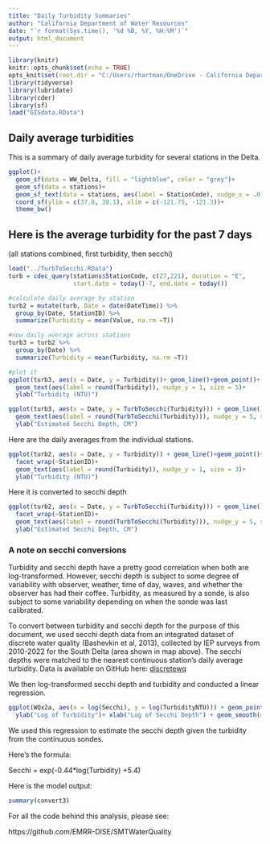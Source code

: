 ```yaml
---
title: "Daily Turbidity Summaries"
author: "California Department of Water Resources"
date: "`r format(Sys.time(), '%d %B, %Y, %H:%M')`"
output: html_document
---
```


```r
library(knitr)
knitr::opts_chunk$set(echo = TRUE)
opts_knit$set(root.dir = "C:/Users/rhartman/OneDrive - California Department of Water Resources/smelt cages/SMTWaterQuality/docs")
library(tidyverse)
library(lubridate)
library(cder)
library(sf)
load("GISdata.RData")
```

## Daily average turbidities

This is a summary of daily average turbidity for several stations in the Delta.


```r

ggplot()+
  geom_sf(data = WW_Delta, fill = "lightblue", color = "grey")+
  geom_sf(data = stations)+
  geom_sf_text(data = stations, aes(label = StationCode), nudge_x = .01, nudge_y = .01, size = 2)+
  coord_sf(ylim = c(37.8, 38.1), xlim = c(-121.75, -121.3))+
  theme_bw()

```

## Here is the average turbidity for the past 7 days

(all stations combined, first turbidity, then secchi)

```r
load("../TurbToSecchi.RData")
turb = cdec_query(stations$StationCode, c(27,221), duration = "E",
                  start.date = today()-7, end.date = today())

#calculate daily average by station
turb2 = mutate(turb, Date = date(DateTime)) %>%
  group_by(Date, StationID) %>%
  summarize(Turbidity = mean(Value, na.rm =T))

#now daily average across stations
turb3 = turb2 %>%
  group_by(Date) %>%
  summarize(Turbidity = mean(Turbidity, na.rm =T))

#plot it
ggplot(turb3, aes(x = Date, y = Turbidity))+ geom_line()+geom_point()+
  geom_text(aes(label = round(Turbidity)), nudge_y = 1, size = 5)+
  ylab("Turbidity (NTU)")

ggplot(turb3, aes(x = Date, y = TurbToSecchi(Turbidity))) + geom_line()+geom_point()+
  geom_text(aes(label = round(TurbToSecchi(Turbidity))), nudge_y = 5, size = 5)+
  ylab("Estimated Secchi Depth, CM")

```

Here are the daily averages from the individual stations. 

```r
ggplot(turb2, aes(x = Date, y = Turbidity)) + geom_line()+geom_point()+
  facet_wrap(~StationID)+
  geom_text(aes(label = round(Turbidity)), nudge_y = 1, size = 3)+
  ylab("Turbidity (NTU)")

```

Here it is converted to secchi depth

```r

ggplot(turb2, aes(x = Date, y = TurbToSecchi(Turbidity))) + geom_line()+geom_point()+
  facet_wrap(~StationID)+
  geom_text(aes(label = round(TurbToSecchi(Turbidity))), nudge_y = 5, size = 3)+
  ylab("Estimated Secchi Depth, CM")

```

### A note on secchi conversions

Turbidity and secchi depth have a pretty good correlation when both are log-transformed. However, secchi depth is subject to some degree of variability with observer, weather, time of day, waves, and whether the observer has had their coffee. Turbidity, as measured by a sonde, is also subject to some variability depending on when the sonde was last calibrated.

To convert between turbidity and secchi depth for the purpose of this document, we used secchi depth data from an integrated dataset of discrete water quality (Bashevkin et al, 2013), collected by IEP surveys from 2010-2022 for the South Delta (area shown in map above). The secchi depths were matched to the nearest continuous station's daily average turbidity. Data is available on GitHub here: [discretewq](https://github.com/InteragencyEcologicalProgram/discretewq)

We then log-transformed secchi depth and turbidity and conducted a linear regression.

```r

ggplot(WQx2a, aes(x = log(Secchi), y = log(TurbidityNTU))) + geom_point()+
  ylab("Log of Turbidity")+ xlab("Log of Secchi Depth") + geom_smooth(method = "lm")


```

We used this regression to estimate the secchi depth given the turbidity from the continuous sondes.

Here's the formula:

Secchi = exp(-0.44*log(Turbidity) +5.4)


Here is the model output:
```r

summary(convert3)
```

For all the code behind this analysis, please see: 

https://github.com/EMRR-DISE/SMTWaterQuality 

